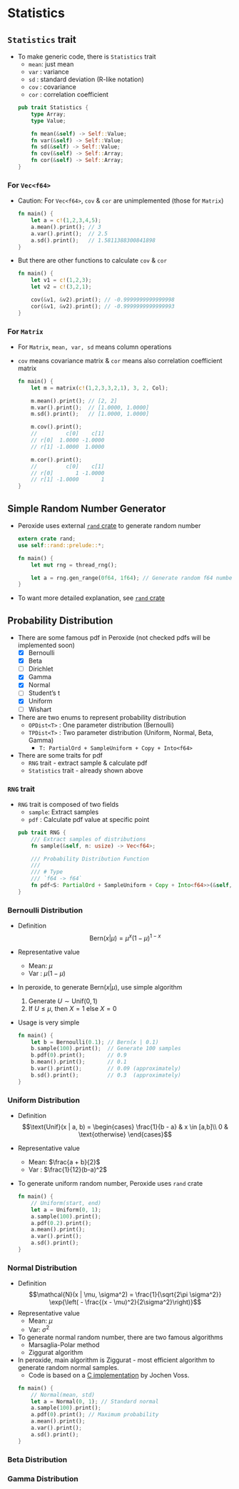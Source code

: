 # Statistics {#statistics}

## `Statistics` trait

* To make generic code, there is `Statistics` trait
    * `mean`: just mean
    * `var` : variance
    * `sd` : standard deviation (R-like notation)
    * `cov` : covariance
    * `cor` : correlation coefficient
    ```rust
    pub trait Statistics {
        type Array;
        type Value;

        fn mean(&self) -> Self::Value;
        fn var(&self) -> Self::Value;
        fn sd(&self) -> Self::Value;
        fn cov(&self) -> Self::Array;
        fn cor(&self) -> Self::Array;
    }
    ```

### For `Vec<f64>`

* Caution: For `Vec<f64>`, `cov` & `cor` are unimplemented (those for `Matrix`)

    ```rust
    fn main() {
        let a = c!(1,2,3,4,5);
        a.mean().print(); // 3
        a.var().print();  // 2.5
        a.sd().print();   // 1.5811388300841898
    }
    ```

* But there are other functions to calculate `cov` & `cor`

    ```rust
    fn main() {
        let v1 = c!(1,2,3);
        let v2 = c!(3,2,1);

        cov(&v1, &v2).print(); // -0.9999999999999998
        cor(&v1, &v2).print(); // -0.9999999999999993
    }
    ```

### For `Matrix`

* For `Matrix`, `mean, var, sd` means column operations
* `cov` means covariance matrix & `cor` means also correlation coefficient matrix

    ```rust
    fn main() {
        let m = matrix(c!(1,2,3,3,2,1), 3, 2, Col);
        
        m.mean().print(); // [2, 2]
        m.var().print();  // [1.0000, 1.0000]
        m.sd().print();   // [1.0000, 1.0000]

        m.cov().print();
        //         c[0]    c[1]
        // r[0]  1.0000 -1.0000
        // r[1] -1.0000  1.0000
        
        m.cor().print();
        //         c[0]    c[1]
        // r[0]       1 -1.0000
        // r[1] -1.0000       1
    }
    ```

## Simple Random Number Generator

* Peroxide uses external [`rand` crate](https://crates.io/crates/rand) to generate random number

    ```rust
    extern crate rand;
    use self::rand::prelude::*;
    
    fn main() {
        let mut rng = thread_rng();

        let a = rng.gen_range(0f64, 1f64); // Generate random f64 number ranges from 0 to 1
    }
    ```

* To want more detailed explanation, see [`rand` crate](https://crates.io/crates/rand)

## Probability Distribution

* There are some famous pdf in Peroxide (not checked pdfs will be implemented soon)
    * [x] Bernoulli
    * [x] Beta
    * [ ] Dirichlet
    * [x] Gamma
    * [x] Normal
    * [ ] Student's t
    * [x] Uniform
    * [ ] Wishart
* There are two enums to represent probability distribution
    * `OPDist<T>` : One parameter distribution (Bernoulli)
    * `TPDist<T>` : Two parameter distribution (Uniform, Normal, Beta, Gamma)
        * `T: PartialOrd + SampleUniform + Copy + Into<f64>` 
* There are some traits for pdf
    * `RNG` trait - extract sample & calculate pdf
    * `Statistics` trait - already shown above

### `RNG` trait

* `RNG` trait is composed of two fields
    * `sample`: Extract samples
    * `pdf` : Calculate pdf value at specific point
    ```rust
    pub trait RNG {
        /// Extract samples of distributions
        fn sample(&self, n: usize) -> Vec<f64>;

        /// Probability Distribution Function
        ///
        /// # Type
        /// `f64 -> f64`
        fn pdf<S: PartialOrd + SampleUniform + Copy + Into<f64>>(&self, x: S) -> f64;
    }
    ```

### Bernoulli Distribution

* Definition
    $$\text{Bern}(x | \mu) = \mu^x (1-\mu)^{1-x}$$
* Representative value
    * Mean: $\mu$
    * Var : $\mu(1 - \mu)$
* In peroxide, to generate $\text{Bern}(x | \mu)$, use simple algorithm
    1. Generate $U \sim \text{Unif}(0, 1)$
    2. If $U \leq \mu$, then $X = 1$ else $X = 0$
* Usage is very simple

    ```rust
    fn main() {
        let b = Bernoulli(0.1); // Bern(x | 0.1)
        b.sample(100).print();  // Generate 100 samples
        b.pdf(0).print();       // 0.9
        b.mean().print();       // 0.1
        b.var().print();        // 0.09 (approximately)
        b.sd().print();         // 0.3  (approximately)
    }
    ```

### Uniform Distribution

* Definition
    $$\text{Unif}(x | a, b) = \begin{cases}
     \frac{1}{b - a} & x \in [a,b]\\
     0 & \text{otherwise}
    \end{cases}$$
* Representative value
    * Mean: $\frac{a + b}{2}$
    * Var : $\frac{1}{12}(b-a)^2$
* To generate uniform random number, Peroxide uses `rand` crate

    ```rust
    fn main() {
        // Uniform(start, end)
        let a = Uniform(0, 1);
        a.sample(100).print();
        a.pdf(0.2).print();
        a.mean().print();
        a.var().print();
        a.sd().print();
    }
    ```

### Normal Distribution

* Definition
    $$\mathcal{N}(x | \mu, \sigma^2) = \frac{1}{\sqrt{2\pi \sigma^2}} \exp{\left( - \frac{(x - \mu)^2}{2\sigma^2}\right)}$$
* Representative value
    * Mean: $\mu$
    * Var: $\sigma^2$
* To generate normal random number, there are two famous algorithms
    * Marsaglia-Polar method
    * Ziggurat algorithm
* In peroxide, main algorithm is Ziggurat - most efficient algorithm to generate random normal samples.
    * Code is based on a [C implementation](https://www.seehuhn.de/pages/ziggurat.html) by Jochen Voss.
    ```rust
    fn main() {
        // Normal(mean, std)
        let a = Normal(0, 1); // Standard normal
        a.sample(100).print();
        a.pdf(0).print(); // Maximum probability
        a.mean().print();
        a.var().print();
        a.sd().print();
    }
    ```

### Beta Distribution

### Gamma Distribution